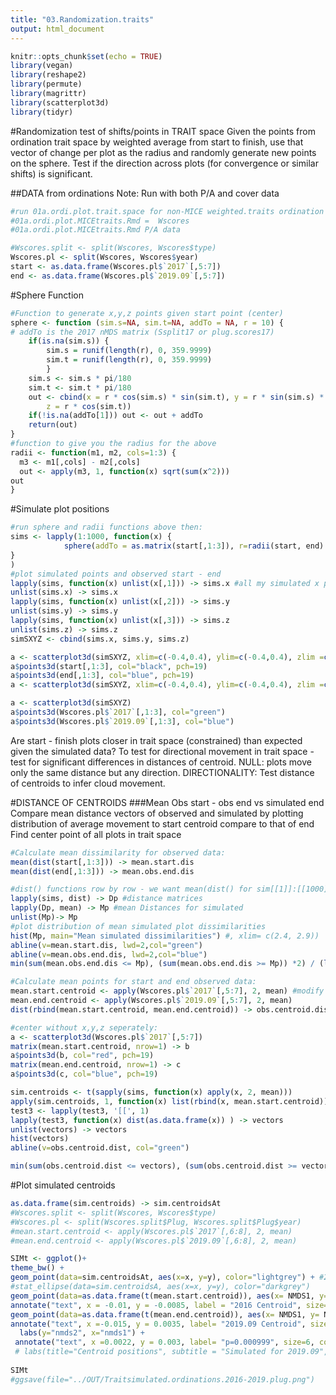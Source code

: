 ```yaml
---
title: "03.Randomization.traits"
output: html_document
---
```

```r
knitr::opts_chunk$set(echo = TRUE)
library(vegan)
library(reshape2)
library(permute)
library(magrittr)
library(scatterplot3d)
library(tidyr)
```

#Randomization test of shifts/points in TRAIT space
Given the points from ordination trait space by weighted average from start to finish, use that vector of change per plot as the radius and randomly generate new points on the sphere. Test if the direction across plots (for convergence or similar shifts) is significant.

##DATA from ordinations
Note: Run with both P/A and cover data
```r
#run 01a.ordi.plot.trait.space for non-MICE weighted.traits ordination
#01a.ordi.plot.MICEtraits.Rmd =  Wscores
#01a.ordi.plot.MICEtraits.Rmd P/A data 

#Wscores.split <- split(Wscores, Wscores$type)
Wscores.pl <- split(Wscores, Wscores$year)
start <- as.data.frame(Wscores.pl$`2017`[,5:7]) 
end <- as.data.frame(Wscores.pl$`2019.09`[,5:7])
```

#Sphere Function
```r
#Function to generate x,y,z points given start point (center)
sphere <- function (sim.s=NA, sim.t=NA, addTo = NA, r = 10) {
# addTo is the 2017 nMDS matrix (Ssplit17 or plug.scores17)
	if(is.na(sim.s)) {
		sim.s = runif(length(r), 0, 359.9999)
		sim.t = runif(length(r), 0, 359.9999)
		}
    sim.s <- sim.s * pi/180
    sim.t <- sim.t * pi/180
	out <- cbind(x = r * cos(sim.s) * sin(sim.t), y = r * sin(sim.s) * sin(sim.t), 
        z = r * cos(sim.t))
	if(!is.na(addTo[1])) out <- out + addTo
    return(out)
}
#function to give you the radius for the above
radii <- function(m1, m2, cols=1:3) {
  m3 <- m1[,cols] - m2[,cols]
  out <- apply(m3, 1, function(x) sqrt(sum(x^2)))
out 
}
```

#Simulate plot positions
```r
#run sphere and radii functions above then:
sims <- lapply(1:1000, function(x) {
            sphere(addTo = as.matrix(start[,1:3]), r=radii(start, end) )
}
)
#plot simulated points and observed start - end
lapply(sims, function(x) unlist(x[,1])) -> sims.x #all my simulated x points
unlist(sims.x) -> sims.x
lapply(sims, function(x) unlist(x[,2])) -> sims.y
unlist(sims.y) -> sims.y
lapply(sims, function(x) unlist(x[,3])) -> sims.z
unlist(sims.z) -> sims.z
simSXYZ <- cbind(sims.x, sims.y, sims.z)

a <- scatterplot3d(simSXYZ, xlim=c(-0.4,0.4), ylim=c(-0.4,0.4), zlim =c(-0.4,0.4), color = "lightgrey")
a$points3d(start[,1:3], col="black", pch=19)
a$points3d(end[,1:3], col="blue", pch=19)
a <- scatterplot3d(simSXYZ, xlim=c(-0.4,0.4), ylim=c(-0.4,0.4), zlim =c(-0.4,0.4), angle = 50)

a <- scatterplot3d(simSXYZ)
a$points3d(Wscores.pl$`2017`[,1:3], col="green")
a$points3d(Wscores.pl$`2019.09`[,1:3], col="blue")
```

Are start - finish plots closer in trait space (constrained) than expected given the simulated data?
To test for directional movement in trait space - test for significant differences in distances of centroid. 
NULL: plots move only the same distance but any direction. DIRECTIONALITY: Test distance of centroids to infer cloud movement. 

#DISTANCE OF CENTROIDS 
###Mean Obs start - obs end vs simulated end
Compare mean distance vectors of observed and simulated by plotting distribution of average movement to start centroid compare to that of end
Find center point of all plots in trait space
```r
#Calculate mean dissimilarity for observed data:
mean(dist(start[,1:3])) -> mean.start.dis  
mean(dist(end[,1:3])) -> mean.obs.end.dis 

#dist() functions row by row - we want mean(dist() for sim[[1]]:[[1000]]) one mean for each 1000 simulation
lapply(sims, dist) -> Dp #distance matrices
lapply(Dp, mean) -> Mp #mean Distances for simulated 
unlist(Mp)-> Mp
#plot distribution of mean simulated plot dissimilarities 
hist(Mp, main="Mean simulated dissimilarities") #, xlim= c(2.4, 2.9)) 
abline(v=mean.start.dis, lwd=2,col="green")
abline(v=mean.obs.end.dis, lwd=2,col="blue")
min(sum(mean.obs.end.dis <= Mp), (sum(mean.obs.end.dis >= Mp)) *2) / (length(Mp)+1) 
```


```r
#Calculate mean points for start and end observed data:
mean.start.centroid <- apply(Wscores.pl$`2017`[,5:7], 2, mean) #modify as needed
mean.end.centroid <- apply(Wscores.pl$`2019.09`[,5:7], 2, mean)
dist(rbind(mean.start.centroid, mean.end.centroid)) -> obs.centroid.dist 

#center without x,y,z seperately:
a <- scatterplot3d(Wscores.pl$`2017`[,5:7])
matrix(mean.start.centroid, nrow=1) -> b
a$points3d(b, col="red", pch=19)
matrix(mean.end.centroid, nrow=1) -> c
a$points3d(c, col="blue", pch=19)

sim.centroids <- t(sapply(sims, function(x) apply(x, 2, mean)))
apply(sim.centroids, 1, function(x) list(rbind(x, mean.start.centroid))) -> test3
test3 <- lapply(test3, '[[', 1)
lapply(test3, function(x) dist(as.data.frame(x)) ) -> vectors
unlist(vectors) -> vectors
hist(vectors)
abline(v=obs.centroid.dist, col="green")

min(sum(obs.centroid.dist <= vectors), (sum(obs.centroid.dist >= vectors)) *2) / (length(vectors)+1)
```

#Plot simulated centroids
```r
as.data.frame(sim.centroids) -> sim.centroidsAt 
#Wscores.split <- split(Wscores, Wscores$type)
#Wscores.pl <- split(Wscores.split$Plug, Wscores.split$Plug$year)
#mean.start.centroid <- apply(Wscores.pl$`2017`[,6:8], 2, mean)
#mean.end.centroid <- apply(Wscores.pl$`2019.09`[,6:8], 2, mean)

SIMt <- ggplot()+
theme_bw() +
geom_point(data=sim.centroidsAt, aes(x=x, y=y), color="lightgrey") + #2016-2019
#stat_ellipse(data=sim.centroidsA, aes(x=x, y=y), color="darkgrey") 
geom_point(data=as.data.frame(t(mean.start.centroid)), aes(x= NMDS1, y= NMDS2), color="black", size=5) +
annotate("text", x = -0.01, y = -0.0085, label = "2016 Centroid", size=6) +
geom_point(data=as.data.frame(t(mean.end.centroid)), aes(x= NMDS1, y= NMDS2), color="black", size=3) +
annotate("text", x =-0.015, y = 0.0035, label= "2019.09 Centroid", size=6) +
  labs(y="nmds2", x="nmds1") +
 annotate("text", x =0.0022, y = 0.003, label= "p=0.000999", size=6, color="darkgrey") 
 # labs(title="Centroid positions", subtitle = "Simulated for 2019.09", y="nmds2", x="nmds1")
  
SIMt
#ggsave(file="../OUT/Traitsimulated.ordinations.2016-2019.plug.png")
```